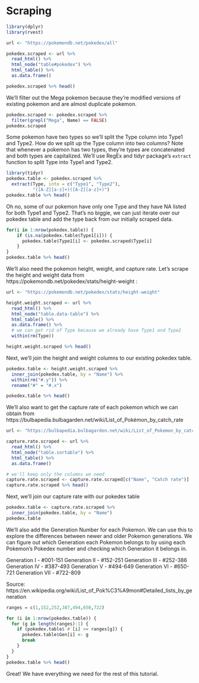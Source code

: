 # Scraping 

```r
library(dplyr)
library(rvest)

url <- "https://pokemondb.net/pokedex/all"

pokedex.scraped <- url %>%
  read_html() %>%
  html_node("table#pokedex") %>%
  html_table() %>%
  as.data.frame()

pokedex.scraped %>% head()
```

We'll filter out the Mega pokemon because they're modified versions of existing pokemon and are almost duplicate pokemon. 

```r
pokedex.scraped <- pokedex.scraped %>%
  filter(grepl("Mega", Name) == FALSE)
pokedex.scraped
```

Some pokemon have two types so we'll split the Type column into Type1 and Type2. How do we split up the Type column into two columns? Note that whenever a pokemon has two types, they're types are concatenated and both types are capitalized. We'll use RegEx and tidyr package's `extract` function to split Type into Type1 and Type2.

```r
library(tidyr)
pokedex.table <- pokedex.scraped %>% 
  extract(Type, into = c("Type1", "Type2"), 
          "([A-Z][a-z]+)([A-Z][a-z]+)")
pokedex.table %>% head()
```

Oh no, some of our pokemon have only one Type and they have NA listed for both Type1 and Type2. That's no biggie, we can just iterate over our pokedex table and add the type back from our initially scraped data.

```r
for(i in 1:nrow(pokedex.table)) {
    if (is.na(pokedex.table$Type1[i])) {
      pokedex.table$Type1[i] <- pokedex.scraped$Type[i]
    }
}
pokedex.table %>% head()
```

We'll also need the pokemon height, weight, and capture rate. Let's scrape the height and weight data from https://pokemondb.net/pokedex/stats/height-weight :

```r
url <- "https://pokemondb.net/pokedex/stats/height-weight"

height.weight.scraped <- url %>%
  read_html() %>%
  html_node("table.data-table") %>%
  html_table() %>%
  as.data.frame() %>%
  # we can get rid of Type because we already have Type1 and Type2
  within(rm(Type))

height.weight.scraped %>% head()
```

Next, we'll join the height and weight columns to our existing pokedex table.

```r

pokedex.table <- height.weight.scraped %>%
  inner_join(pokedex.table, by = "Name") %>%
  within(rm("#.y")) %>%
  rename("#" = "#.x")

pokedex.table %>% head()
```

We'll also want to get the capture rate of each pokemon which we can obtain from https://bulbapedia.bulbagarden.net/wiki/List_of_Pokémon_by_catch_rate

```r
url <- "https://bulbapedia.bulbagarden.net/wiki/List_of_Pokemon_by_catch_rate"

capture.rate.scraped <- url %>%
  read_html() %>%
  html_node("table.sortable") %>%
  html_table() %>%
  as.data.frame() 

# we'll keep only the columns we need
capture.rate.scraped <- capture.rate.scraped[c("Name", "Catch rate")]
capture.rate.scraped %>% head()
```

Next, we'll join our capture rate with our pokedex table

```r
pokedex.table <- capture.rate.scraped %>%
  inner_join(pokedex.table, by = "Name")
pokedex.table
```

We'll also add the Generation Number for each Pokemon. We can use this to explore the differences between newer and older Pokemon generations. We can figure out which Generation each Pokemon belongs to by using each Pokemon's Pokedex number and checking which Generation it belongs in. 

Generation I - #001-151
Generation II - #152-251
Generation III - #252-386
Generation IV - #387-493
Generation V - #494-649
Generation VI - #650-721
Generation VII - #722-809

Source: https://en.wikipedia.org/wiki/List_of_Pok%C3%A9mon#Detailed_lists_by_generation

```r
ranges = c(1,152,252,387,494,650,722)

for (i in 1:nrow(pokedex.table)) {
  for (g in length(ranges):1) {
    if (pokedex.table$`#`[i] >= ranges[g]) {
      pokedex.table$Gen[i] <- g
      break
    }
  }
}
pokedex.table %>% head()
```

Great! We have everything we need for the rest of this tutorial.

















